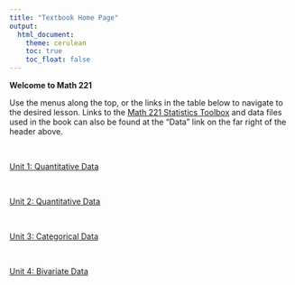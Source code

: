 ```yaml
---
title: "Textbook Home Page"
output: 
  html_document:
    theme: cerulean
    toc: true
    toc_float: false
---
```


<script type="text/javascript">
 function showhide(id) {
    var e = document.getElementById(id);
    e.style.display = (e.style.display == 'block') ? 'none' : 'block';
 }
</script>

**Welcome to Math 221**

Use the menus along the top, or the links in the table below to navigate to the desired lesson. Links to the [Math 221 Statistics Toolbox](./Data/Math221StatisticsToolbox.xlsx) and data files used in the book can also be found at the "Data" link on the far right of the header above.

<br/>

<div class="mboxfull">
<a href="javascript:showhide('Unit1')"><div class="mbox usermessage">Unit 1: Quantitative Data</div></a>

<div id="Unit1" style="display:none;">

<table class="tmain">
<tr>
<td>[Lesson 1: On Campus Course Introduction](Lesson01_Campus.html)</td>
</tr>
<tr>
<td>[Lesson 1: Online Course Introduction](Lesson01.html)</td>
</tr>
<tr class="alt">
<td>[Lesson 2: The Statistical Process & Design of Studies](Lesson02.html)</td>
</tr>
<tr>
<td>[Lesson 3: Describing Quantitative Data: Shape, Center & Spread](Lesson03.html)</td>
</tr>
<tr class="alt">
<td>[Lesson 4: Probability; Discrete Random Variables](Lesson04.html)</td>
</tr>
<tr>
<td>[Lesson 5: Normal Distributions](Lesson05.html)</td>
</tr>
<tr class="alt">
<td>[Lesson 6: Distribution of Sample Means & The Central Limit Theorem](Lesson06.html)</td>
</tr>
<tr>
<td>[Lesson 7: Probability Calculations involving a Mean Response](Lesson07.html)</td>
</tr>
<tr class="alt">
<td>[Lesson 8: Review for Exam 1](Lesson08.html)</td>
</tr>
</table>

</div>
</div>

<br/>

<div class="mboxfull">
<a href="javascript:showhide('Unit2')"><div class="mbox usermessage">Unit 2: Quantitative Data</div></a>

<div id="Unit2" style="display:none;">

<table class="tmain">
<tr>
<td>[Lesson 9: Inference for One Mean: Sigma Known (Hypothesis Test)](Lesson09.html)</td>
</tr>
<tr class="alt">
<td>[Lesson 10: Inference for One Mean: Sigma Known (Confidence Interval)](Lesson10.html)</td>
</tr>
<tr>
<td>[Lesson 11: Inference for One Mean: Sigma Unknown](Lesson11.html)</td>
</tr>
<tr class="alt">
<td>[Lesson 12: Inference for Two Means: Paired Data](Lesson12.html)</td>
</tr>
<tr>
<td>[Lesson 13: Inference for Two Means: Independent Samples](Lesson13.html)</td>
</tr>
<tr class="alt">
<td>[Lesson 14: Inference for Several Means (ANOVA)](Lesson14.html)</td>
</tr>
<tr>
<td>[Lesson 15: Review for Exam 2](Lesson15.html)</td>
</tr>
</table>

</div>
</div>


<br/>

<div class="mboxfull">
<a href="javascript:showhide('Unit3')"><div class="mbox usermessage mw-customtoggle-Unit02">Unit 3: Categorical Data</div></a>

<div id="Unit3" style="display:none;">

<table class="tmain">
<tr>
<td>[Lesson 16: Describing Categorical Data: Proportions; Sampling Distribution of a Sample Proportion](Lesson16.html)</td>
</tr>
<tr class="alt">
<td>[Lesson 17: Inference for One Proportion](Lesson17.html)</td>
</tr>
<tr>
<td>[Lesson 18: Inference for Two Proportions](Lesson18.html)</td>
</tr>
<tr class="alt">
<td>[Lesson 19: Inference for Independence of Categorical Data](Lesson19.html)</td>
</tr>
<tr>
<td>[Lesson 20: Review for Exam 3](Lesson20.html)</td>
</tr>
</table>

</div>
</div>


<br/>

<div class="mboxfull">
<a href="javascript:showhide('Unit4')"><div class="mbox usermessage mw-customtoggle-Unit02">Unit 4: Bivariate Data</div></a>

<div id="Unit4" style="display:none;">

<table class="tmain">
<tr>
<td>[Lesson 21: Describing Bivariate Data: Scatterplots, Correlation, & Covariance](Lesson21.html)</td>
</tr>
<tr class="alt">
<td>[Lesson 22: Simple Linear Regression](Lesson22.html)</td>
</tr>
<tr>
<td>[Lesson 23: Inference for Bivariate Data](Lesson23.html)</td>
</tr>
<tr class="alt">
<td>[Lesson 24: Review for Exam 4](Lesson24.html)</td>
</tr>
</table>

</div>
</div>